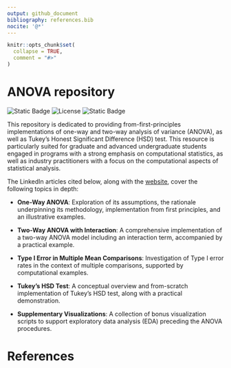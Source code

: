 ```yaml
---
output: github_document
bibliography: references.bib
nocite: '@*'
---
```


```r
knitr::opts_chunk$set(
  collapse = TRUE,
  comment = "#>"
)
```

# ANOVA repository

<!-- badges: start -->
![Static Badge](https://img.shields.io/badge/R-language-blue)
![License](https://img.shields.io/github/license/vadimtyuryaev/ANOVA)
![Static Badge](https://img.shields.io/badge/LinkedIn-https%3A%2F%2Fwww.linkedin.com%2Fin%2Fvadimtyuryaev%2F-blue)
<!-- badges: end -->

This repository is dedicated to providing from-first-principles implementations
of one-way and two-way analysis of variance (ANOVA), as well as Tukey's Honest 
Significant Difference (HSD) test. This resource is particularly suited for 
graduate and advanced undergraduate students engaged in programs with a strong
emphasis on computational statistics, as well as industry practitioners with a
focus on the computational aspects of statistical analysis.

The LinkedIn articles cited below, along with the [website](vadimtyuryaev.github.io/ANOVA/), cover the following topics in depth:

- **One-Way ANOVA**: Exploration of its assumptions, the rationale underpinning 
its methodology, implementation from first principles, and an illustrative examples.

- **Two-Way ANOVA with Interaction**: A comprehensive implementation of a two-way 
ANOVA model including an interaction term, accompanied by a practical example.

- **Type I Error in Multiple Mean Comparisons**: Investigation of Type I error rates 
in the context of multiple comparisons, supported by computational examples.

- **Tukey's HSD Test**: A conceptual overview and from-scratch implementation of
Tukey's HSD test, along with a practical demonstration.

- **Supplementary Visualizations**: A collection of bonus visualization scripts
to support exploratory data analysis (EDA) preceding the ANOVA procedures.

# References



